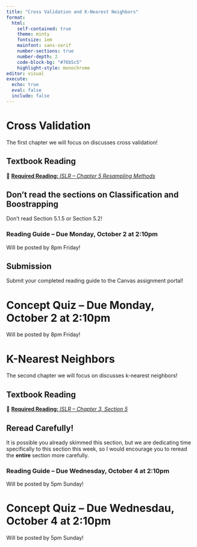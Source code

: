 ```yaml
---
title: "Cross Validation and K-Nearest Neighbors"
format: 
  html: 
    self-contained: true
    theme: minty
    fontsize: 1em
    mainfont: sans-serif
    number-sections: true
    number-depth: 2
    code-block-bg: "#76b5c5"
    highlight-style: monochrome
editor: visual
execute: 
  echo: true
  eval: false
  include: false
---
```


# Cross Validation

The first chapter we will focus on discusses cross validation!

## Textbook Reading

📖 [**Required Reading:** *ISLR -- Chapter 5 Resampling Methods*](https://hastie.su.domains/ISLR2/ISLRv2_corrected_June_2023.pdf)

::: {.callout-warning}
# Don't read the sections on Classification and Boostrapping

Don't read Section 5.1.5 or Section 5.2!
:::

### Reading Guide -- Due Monday, October 2 at 2:10pm

Will be posted by 8pm Friday! 

<!-- 📝 [Download the Word Document](reading-guide/week-2a.docx) -->

::: callout-note
# Submission

Submit your completed reading guide to the Canvas assignment portal!
:::

# Concept Quiz -- Due Monday, October 2 at 2:10pm

Will be posted by 8pm Friday! 

<!-- **Question 1** -- Which answer is correct? -->

<!-- **Question 2** --  -->

<!-- **Question 3** --  -->

# K-Nearest Neighbors

The second chapter we will focus on discusses k-nearest neighbors!

## Textbook Reading

📖 [**Required Reading:** *ISLR -- Chapter 3, Section 5*](https://hastie.su.domains/ISLR2/ISLRv2_corrected_June_2023.pdf)

::: {.callout-tip}
# Reread Carefully!

It is possible you already skimmed this section, but we are dedicating time specifically to this section this week, so I would encourage you to reread the **entire** section more carefully. 

:::

### Reading Guide -- Due Wednesday, October 4 at 2:10pm

Will be posted by 5pm Sunday!

<!-- 📝 [Download the Word Document](reading-guide/week-2a.docx) -->

# Concept Quiz -- Due Wednesdau, October 4 at 2:10pm

Will be posted by 5pm Sunday!